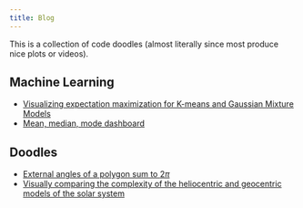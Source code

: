 ```yaml
---
title: Blog
---
```


This is a collection of code doodles (almost literally since most produce nice plots or videos).

## Machine Learning

- [Visualizing expectation maximization for K-means and Gaussian Mixture Models](ml/em.qmd)
- [Mean, median, mode dashboard](ml/mmm.qmd)

## Doodles

- [External angles of a polygon sum to $2\pi$](doodles/polygon_angles.qmd)
- [Visually comparing the complexity of the heliocentric and geocentric models of the solar system](doodles/heliocentric_geocentric.qmd)
